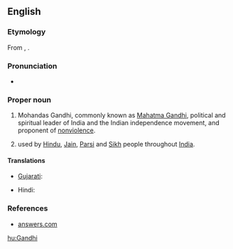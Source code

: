 ==English==

===Etymology===
From {{term|ગાંધી|sc=Gujr}}, {{term|गांधी|sc=Deva|tr=Gā̃ndhī}}.

===Pronunciation===
* {{IPA|/ˈgandi/}}

===Proper noun===
{{en-proper noun}}

# Mohandas Gandhi, commonly known as [[w:Mahatma Gandhi|Mahatma Gandhi]], political and spiritual leader of India and the Indian independence movement, and proponent of [[nonviolence]].
# {{surname|from=India|dot=}} used by [[Hindu]], [[Jain]], [[Parsi]] and [[Sikh]] people throughout [[India]].

====Translations====
{{trans-top|Surname Gandhi}}
* [[Gujarati]]: {{t|gu|ગાંધી|tr=Gandhi|sc=Gujr}}
{{trans-mid}}
* Hindi: {{t|hi|गांधी|sc=Deva|tr=Gā̃ndhī}}
{{trans-bottom}}

===References===
*[http://www.answers.com/topic/gandhi-1900 answers.com]

[[hu:Gandhi]]